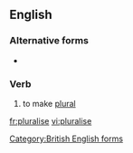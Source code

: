 ==English==

===Alternative forms===
* {{l|en|pluralize}}

===Verb===
{{en-verb|pluralis}}

# to make [[plural]]

[[Category:British English forms]]

[[fr:pluralise]]
[[vi:pluralise]]